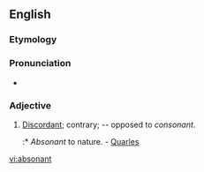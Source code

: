 ==English==

===Etymology===
{{prefix|ab|sonant|t1=away|t2=voiced sound}}

===Pronunciation===
* {{a|US}} {{IPA|ˈæb.sə.nənt/}}

===Adjective===
{{en-adj}}

# {{archaic}} [[discordant|Discordant]]; contrary; -- opposed to ''consonant''.
#:* ''Absonant'' to nature. - [[Quarles]]

[[vi:absonant]]